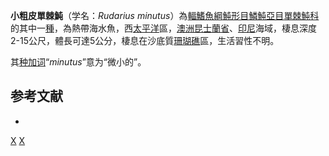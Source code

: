 {{Speciesbox
| taxon = Rudarius minutus
| binomial_authority = [[Tyler|Tyler]], 1970
| image = Rudarius minutus.jpg
| status = NE
| status_system = IUCN3.1
}}

'''小粗皮單棘魨'''（学名：''Rudarius minutus''）為[[輻鰭魚綱|輻鰭魚綱]][[魨形目|魨形目]][[鱗魨亞目|鱗魨亞目]][[單棘魨科|單棘魨科]]的其中一[[種|種]]，為熱帶海水魚，西[[太平洋|太平洋]]區，[[澳洲|澳洲]][[昆士蘭省|昆士蘭省]]、[[印尼|印尼]]海域，棲息深度2-15公尺，體長可達5公分，棲息在沙底質[[珊瑚礁|珊瑚礁]]區，生活習性不明。

其[[种加词|种加词]]“''minutus''”意为“微小的”。

==参考文献==
*{{FishBase_species|genus=Rudarius|species=minutus|year=2014|month=3}}

{{魚類小作品}}

{{Taxonbar}}
[[Category:1970年描述的鱼类|X]]
[[Category:粗皮單棘魨屬|X]]